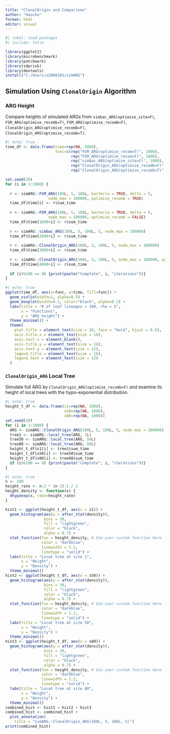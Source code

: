 ```yaml
---
title: "ClonalOrigin and Comparison"
author: "Haochu"
format: html
editor: visual
---
```


```r
#| label: load-packages
#| include: false

library(ggplot2)
library(microbenchmark)
library(patchwork)
library(sdprisk)
library(devtools)
install("C:/Users/u2008181/simARG")
```

## Simulation Using `ClonalOrigin` Algorithm

### ARG Height

Compare heights of simulated ARGs from `simbac_ARG(optimise_site=F)`, `FSM_ARG(optimise_recomb=T)`, `FSM_ARG(optimise_recomb=F)`, `ClonalOrigin_ARG(optimise_recomb=F)`, `ClonalOrigin_ARG(optimise_recomb=T)`.

```r
#| echo: true
time_df <- data.frame(time=rep(NA, 5000),
                      func=c(rep("FSM_ARG(optimise_recom=T)", 1000),
                             rep("FSM_ARG(optimise_recom=F)", 1000),
                             rep("simbac_ARG(optimise_site=F)", 1000),
                             rep("ClonalOrigin_ARG(optimise_recomb=F)", 1000),
                             rep("ClonalOrigin_ARG(optimise_recomb=T)", 1000)))

set.seed(10)
for (i in 1:1000) {
  
  r <- simARG::FSM_ARG(100L, 5, 100L, bacteria = TRUE, delta = 5,
                   node_max = 100000, optimise_recomb = TRUE)
  time_df$time[i] <- r$sum_time
  
  r <- simARG::FSM_ARG(100L, 5, 100L, bacteria = TRUE, delta = 5,
                   node_max = 100000, optimise_recomb = FALSE)
  time_df$time[1000+i] <- r$sum_time
  
  r <- simARG::simbac_ARG(100L, 5, 100L, 5, node_max = 100000)
  time_df$time[2000+i] <- r$sum_time
  
  r <- simARG::ClonalOrigin_ARG(100L, 5, 100L, 5, node_max = 100000)
  time_df$time[3000+i] <- r$sum_time
  
  r <- simARG::ClonalOrigin_ARG(100L, 5, 100L, 5, node_max = 100000, optimise_recomb = TRUE)
  time_df$time[4000+i] <- r$sum_time
  
  if (i%%100 == 0) {print(paste("Complete", i, "iterations"))}
}
```

```r
#| echo: true
ggplot(time_df, aes(x=func, y=time, fill=func)) +
  geom_violin(width=1, alpha=0.5) +
  geom_boxplot(width=0.1, color="black", alpha=0.2) +
  labs(title = "# of leaf lineages = 100, rho = 5",
       x = "Functions",
       y = "ARG height") +
  theme_minimal() +
  theme(
    plot.title = element_text(size = 20, face = "bold", hjust = 0.5),
    axis.title.x = element_text(size = 16),
    axis.text.x = element_blank(),
    axis.title.y = element_text(size = 16),
    axis.text.y = element_text(size = 12),
    legend.title = element_text(size = 16),
    legend.text = element_text(size = 12)
  )
```

### `ClonalOrigin_ARG` Local Tree

Simulate full ARG by `ClonalOrigin_ARG(optimise_recomb=F)` and examine its height of local trees with the hypo-exponential distribution.

```r
#| echo: true
height_t_df <- data.frame(s1=rep(NA, 1000),
                          s50=rep(NA, 1000),
                          s80=rep(NA, 1000))
set.seed(10)
for (i in 1:1000) {
  ARG <- simARG::ClonalOrigin_ARG(100L, 5, 100L, 5, node_max = 100000)
  tree1 <- simARG::local_tree(ARG, 1L)
  tree50 <- simARG::local_tree(ARG, 50L)
  tree80 <- simARG::local_tree(ARG, 80L)
  height_t_df$s1[i] <- tree1$sum_time
  height_t_df$s50[i] <- tree50$sum_time
  height_t_df$s80[i] <- tree80$sum_time
  if (i%%100 == 0) {print(paste("Complete", i, "iterations"))}
}
```

```r
#| echo: true
n <- 100
height_rate <- n:2 * (n-1):1 / 2
height_density <- function(x) {
  dhypoexp(x, rate=height_rate)
}

hist1 <- ggplot(height_t_df, aes(x = s1)) +
  geom_histogram(aes(y = after_stat(density)),
                 bins = 30,
                 fill = "lightgreen",
                 color = "black",
                 alpha = 0.7) +
  stat_function(fun = height_density, # Use your custom function here
                color = "darkblue",
                linewidth = 1.2,
                linetype = "solid") +
  labs(title = "Locat tree at site 1",
       x = "Height",
       y = "Density") +
  theme_minimal()
hist2 <- ggplot(height_t_df, aes(x = s50)) +
  geom_histogram(aes(y = after_stat(density)),
                 bins = 30,
                 fill = "lightgreen",
                 color = "black",
                 alpha = 0.7) +
  stat_function(fun = height_density, # Use your custom function here
                color = "darkblue",
                linewidth = 1.2,
                linetype = "solid") +
  labs(title = "Locat tree at site 50",
       x = "Height",
       y = "Density") +
  theme_minimal()
hist3 <- ggplot(height_t_df, aes(x = s80)) +
  geom_histogram(aes(y = after_stat(density)),
                 bins = 30,
                 fill = "lightgreen",
                 color = "black",
                 alpha = 0.7) +
  stat_function(fun = height_density, # Use your custom function here
                color = "darkblue",
                linewidth = 1.2,
                linetype = "solid") +
  labs(title = "Locat tree at site 80",
       x = "Height",
       y = "Density") +
  theme_minimal()
combined_hist <- hist1 + hist2 + hist3
combined_hist <- combined_hist +
  plot_annotation(
    title = "simARG::ClonalOrigin_ARG(100L, 5, 100L, 5)")
print(combined_hist)
```
